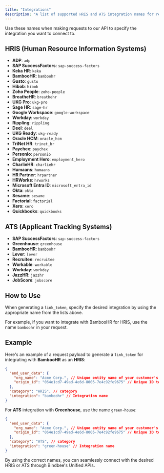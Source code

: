 ```yaml
---
title: "Integrations"
description: "A list of supported HRIS and ATS integration names for reference."
---
```


Use these names when making requests to our API to specify the integration you want to connect to.

## HRIS (Human Resource Information Systems)

- **ADP**: `adp`
- **SAP SuccessFactors**: `sap-success-factors`
- **Keka HR**: `keka`
- **BambooHR**: `bamboohr`
- **Gusto**: `gusto`
- **Hibob**: `hibob`
- **Zoho People**: `zoho-people`
- **BreatheHR**: `breathehr`
- **UKG Pro**: `ukg-pro`
- **Sage HR**: `sage-hr`
- **Google Workspace**: `google-workspace`
- **Workday**: `workday`
- **Rippling**: `rippling`
- **Deel**: `deel`
- **UKG Ready**: `ukg-ready`
- **Oracle HCM**: `oracle_hcm`
- **TriNet HR**: `trinet_hr`
- **Paychex**: `paychex`
- **Personio**: `personio`
- **Employment Hero**: `employment_hero`
- **CharlieHR**: `charliehr`
- **Humaans**: `humaans`
- **HR Partner**: `hrpartner`
- **HRWorks**: `hrworks`
- **Microsoft Entra ID**: `microsoft_entra_id`
- **Okta**: `okta`
- **Sesame**: `sesame`
- **Factorial**: `factorial`
- **Xero**: `xero`
- **Quickbooks**: `quickbooks`

## ATS (Applicant Tracking Systems)

- **SAP SuccessFactors**: `sap-success-factors`
- **Greenhouse**: `greenhouse`
- **BambooHR**: `bamboohr`
- **Lever**: `lever`
- **Recruitee**: `recruitee`
- **Workable**: `workable`
- **Workday**: `workday`
- **JazzHR**: `jazzhr`
- **JobScore**: `jobscore`

## How to Use

When generating a `link_token`, specify the desired integration by using the appropriate name from the lists above.

For example, if you want to integrate with BambooHR for HRIS, use the name `bamboohr` in your request.

## Example

Here's an example of a request payload to generate a `link_token` for integrating with **BambooHR** as an **HRIS**:

```json
{
  "end_user_data": {
    "org_name": "Acme Corp.", // Unique entity name of your customer's organisation
    "origin_id": "064e1cd7-49ad-4e6d-8005-7e4c92fe9675" // Unique ID to Identify your customer's organisation
  },
  "category": "HRIS", // category
  "integration": "bamboohr" // Integration name
}
```

For **ATS** integration with **Greenhouse**, use the name `green-house`:

```json
{
  "end_user_data": {
    "org_name": "Acme Corp.", // Unique entity name of your customer's organisation
    "origin_id": "064e1cd7-49ad-4e6d-8005-7e4c92fe9675" // Unique ID to Identify your customer's organisation
  },
  "category": "ATS", // category
  "integration": "green-house" // Integration name
}
```

By using the correct names, you can seamlessly connect with the desired HRIS or ATS through Bindbee's Unified APIs.
